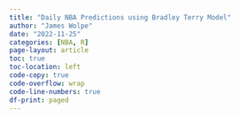 ```yaml
---
title: "Daily NBA Predictions using Bradley Terry Model"
author: "James Wolpe"
date: "2022-11-25"
categories: [NBA, R]
page-layout: article 
toc: true
toc-location: left
code-copy: true
code-overflow: wrap
code-line-numbers: true
df-print: paged
---
```


